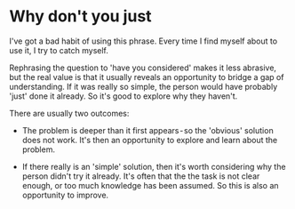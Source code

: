 # Why don't you just

I've got a bad habit of using this phrase. Every time I find myself about to use it, I try to catch myself.

Rephrasing the question to 'have you considered' makes it less abrasive, but the real value is that it usually reveals an opportunity to bridge a gap of understanding.
If it was really so simple, the person would have probably 'just' done it already. So it's good to explore why they haven't.

There are usually two outcomes:

- The problem is deeper than it first appears - so the 'obvious' solution does not work. It's then an opportunity to explore and learn about the problem.

- If there really is an 'simple' solution, then it's worth considering why the person didn't try it already. It's often that the the task is not clear enough, or too much knowledge has been assumed. So this is also an opportunity to improve.
